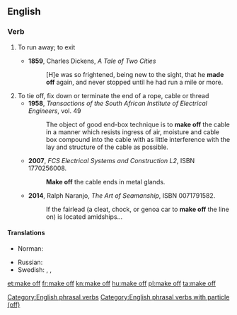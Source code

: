 ==English==

===Verb===
{{head|en|verb}}

# {{lb|en|intransitive}} To run away; to exit
#* '''1859''', Charles Dickens, ''A Tale of Two Cities''
#*: [H]e was so frightened, being new to the sight, that he '''made off''' again, and never stopped until he had run a mile or more.
# To tie off, fix down or terminate the end of a rope, cable or thread
#* '''1958''', ''Transactions of the South African Institute of Electrical Engineers'', vol. 49
#*: The object of good end-box technique is to '''make off''' the cable in a manner which resists ingress of air, moisture and cable box compound into the cable with as little interference with the lay and structure of the cable as possible.
#* '''2007''', ''FCS Electrical Systems and Construction L2'', ISBN 1770256008.
#*: '''Make off''' the cable ends in metal glands.
#* '''2014''', Ralph Naranjo, ''The Art of Seamanship'', ISBN 0071791582.
#*: If the fairlead (a cleat, chock, or genoa car to '''make off''' the line on) is located amidships...

====Translations====
{{trans-top|to run away; to exit}}
* Norman: {{t|nrf|avitrer}}
{{trans-mid}}
* Russian: {{t+|ru|убега́ть}}
* Swedish: {{t|sv|ge sig i väg}}, {{t+|sv|smita}}, {{t+|sv|sjappa}} {{qualifier|slang}}
{{trans-bottom}}

[[Category:English phrasal verbs]]
[[Category:English phrasal verbs with particle (off)]]

[[et:make off]]
[[fr:make off]]
[[kn:make off]]
[[hu:make off]]
[[pl:make off]]
[[ta:make off]]